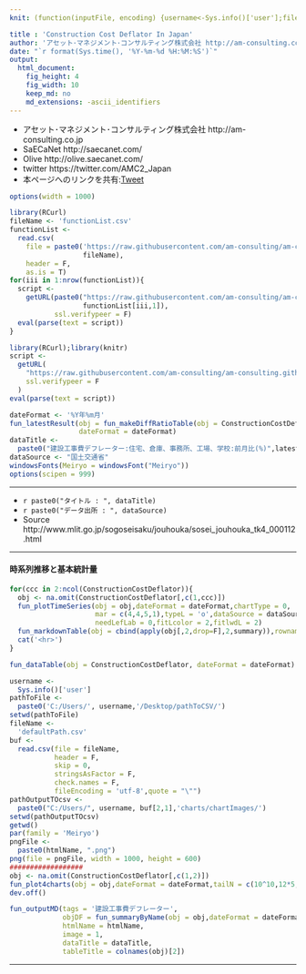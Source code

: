 ```yaml
---
knit: (function(inputFile, encoding) {username<-Sys.info()['user'];fileName<-'defaultPath.csv';pathToFile <-paste0('C:/Users/', username,'/Desktop/pathToCSV/');setwd(pathToFile);buf0<-read.csv(fileName,header = F,skip = 0,stringsAsFactor = F,check.names = F,fileEncoding = 'utf-8');timeStamp<-format(Sys.time(),'%Y%m%d%H%M%S');htmlName<-'ConstructionCostDeflator';rmarkdown::render(inputFile, encoding = encoding, output_file = paste0('C:/Users/',username,buf0[2,1],'charts/','am-consulting.co.jp-',htmlName,'.html')) })

title : 'Construction Cost Deflator In Japan'
author: 'アセット･マネジメント･コンサルティング株式会社 http://am-consulting.co.jp'
date: "`r format(Sys.time(), '%Y-%m-%d %H:%M:%S')`"
output: 
  html_document:
    fig_height: 4
    fig_width: 10
    keep_md: no
    md_extensions: -ascii_identifiers 
---
```

<link href="http://knowledgevault.saecanet.com/components/rmarkdown-html.css" rel="stylesheet">
<script src="http://knowledgevault.saecanet.com/components/JavascriptCode.js"></script>
<style>.main-container {max-width : 1000px;}</style>

- アセット･マネジメント･コンサルティング株式会社 http://am-consulting.co.jp
- SaECaNet http://saecanet.com/
- Olive http://olive.saecanet.com/
- twitter https://twitter.com/AMC2_Japan
- 本ページへのリンクを共有:<a href="https://twitter.com/share" class="twitter-share-button" data-via="AMC2_Japan" data-size="large">Tweet</a> <script>!function(d,s,id){var js,fjs=d.getElementsByTagName(s)[0],p=/^http:/.test(d.location)?'http':'https';if(!d.getElementById(id)){js=d.createElement(s);js.id=id;js.src=p+'://platform.twitter.com/widgets.js';fjs.parentNode.insertBefore(js,fjs);}}(document, 'script', 'twitter-wjs');</script>

```r
options(width = 1000)
```

```r
library(RCurl)
fileName <- 'functionList.csv'
functionList <-
  read.csv(
    file = paste0('https://raw.githubusercontent.com/am-consulting/am-consulting.github.io/master/csv/',
                  fileName),
    header = F,
    as.is = T)
for(iii in 1:nrow(functionList)){
  script <- 
    getURL(paste0("https://raw.githubusercontent.com/am-consulting/am-consulting.github.io/master/", 
                  functionList[iii,1]),
           ssl.verifypeer = F)
  eval(parse(text = script))
}
```

```r
library(RCurl);library(knitr)
script <-
  getURL(
    "https://raw.githubusercontent.com/am-consulting/am-consulting.github.io/master/importConstructionCostDeflator.r",
    ssl.verifypeer = F
  )
eval(parse(text = script))
```

```r
dateFormat <- '%Y年%m月'
fun_latestResult(obj = fun_makeDiffRatioTable(obj = ConstructionCostDeflator,lag = 1),
                 dateFormat = dateFormat)
dataTitle <- 
  paste0("建設工事費デフレーター:住宅、倉庫、事務所、工場、学校:前月比(%)",latestResult)
dataSource <- "国土交通省"
windowsFonts(Meiryo = windowsFont("Meiryo"))
options(scipen = 999)
```

***

- `r paste0("タイトル : ", dataTitle)`
- `r paste0("データ出所 : ", dataSource)`
- Source http://www.mlit.go.jp/sogoseisaku/jouhouka/sosei_jouhouka_tk4_000112.html

***

#### 時系列推移と基本統計量

```r
for(ccc in 2:ncol(ConstructionCostDeflator)){
  obj <- na.omit(ConstructionCostDeflator[,c(1,ccc)])
  fun_plotTimeSeries(obj = obj,dateFormat = dateFormat,chartType = 0,
                     mar = c(4,4,5,1),typeL = 'o',dataSource = dataSource,
                     needLefLab = 0,fitLcolor = 2,fitlwdL = 2)
  fun_markdownTable(obj = cbind(apply(obj[,2,drop=F],2,summary)),rownames = T)
  cat('<hr>')
}
```

```r
fun_dataTable(obj = ConstructionCostDeflator, dateFormat = dateFormat)
```

```r
username <-
  Sys.info()['user']
pathToFile <-
  paste0('C:/Users/', username,'/Desktop/pathToCSV/')
setwd(pathToFile)
fileName <-
  'defaultPath.csv'
buf <-
  read.csv(file = fileName,
           header = F,
           skip = 0,
           stringsAsFactor = F,
           check.names = F,
           fileEncoding = 'utf-8',quote = "\"")
pathOutputTOcsv <-
  paste0("C:/Users/", username, buf[2,1],'charts/chartImages/')
setwd(pathOutputTOcsv)
getwd()
par(family = 'Meiryo')
pngFile <-
  paste0(htmlName, ".png")
png(file = pngFile, width = 1000, height = 600)
##################
obj <- na.omit(ConstructionCostDeflator[,c(1,2)])
fun_plot4charts(obj = obj,dateFormat = dateFormat,tailN = c(10^10,12*5,12*3,12))
dev.off()
```

```r
fun_outputMD(tags = '建設工事費デフレーター',
             objDF = fun_summaryByName(obj = obj,dateFormat = dateFormat),
             htmlName = htmlName,
             image = 1,
             dataTitle = dataTitle,
             tableTitle = colnames(obj)[2])
```

***
<script>MakeNegative();</script>
<script>
  (function(i,s,o,g,r,a,m){i['GoogleAnalyticsObject']=r;i[r]=i[r]||function(){
  (i[r].q=i[r].q||[]).push(arguments)},i[r].l=1*new Date();a=s.createElement(o),
  m=s.getElementsByTagName(o)[0];a.async=1;a.src=g;m.parentNode.insertBefore(a,m)
  })(window,document,'script','https://www.google-analytics.com/analytics.js','ga');

  ga('create', 'UA-3077339-5', 'auto');
  ga('send', 'pageview');

</script>
